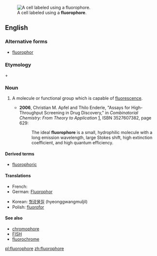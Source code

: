 [[Image:FISH 13 21.jpg|thumb|A cell labeled using a '''fluorophore'''.]]
==English==
===Alternative forms===
*[[fluorophor]]

===Etymology===

{{en-term|fluoro-}} + {{en-term|-phore}}

===Noun===
{{en-noun}}
{{wikipedia}}

#{{biochemistry}} A molecule or functional group which is capable of [[fluorescence]].
#*'''2006''', Christian M. Apfel and Thilo Enderle, "Assays for High-Throughput Screening in Drug Discovery," in ''Combinatorial Chemistry: From Theory to Application'' [http://books.google.com/books?id=LJHUbaMr1usC], ISBN 3527607382, page 629:
#*:The ideal '''fluorophore''' is a small, hydrophilic molecule with a long emission wavelength, large Stokes shift, high extinction coefficient, and high quantum efficiency.

====Derived terms====
*[[fluorophoric]]
====Translations====
{{trans-top|molecule capable of fluorescence}}
* French: {{t-|fr|fluorophore|m}}
* German: [[Fluorophor]] {{m}}
{{trans-mid}}
* Korean: [[형광물질]] (hyeonggwangmuljil)
* Polish: [[fluorofor]] 
{{trans-bottom}}

====See also====
*[[chromophore]]
*[[FISH]]
*[[fluorochrome]]

[[pl:fluorophore]]
[[zh:fluorophore]]